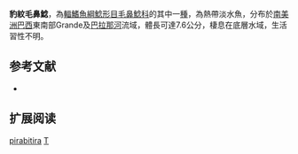 {{Speciesbox
| name = 豹紋毛鼻鯰
| image = 
| image_width = 
| status = NE
| status_system = IUCN3.1
| genus = Trichomycterus
| species = pirabitira
| authority = Barbosa & Azevedo-Santos, 2012
| synonyms = 
}}

'''豹紋毛鼻鯰'''，為[[輻鰭魚綱|輻鰭魚綱]][[鯰形目|鯰形目]][[毛鼻鯰科|毛鼻鯰科]]的其中一[[種|種]]，為熱帶淡水魚，分布於[[南美洲|南美洲]][[巴西|巴西]]東南部Grande及[[巴拉那河|巴拉那河]]流域，體長可達7.6公分，棲息在底層水域，生活習性不明。

== 参考文献 ==
*{{FishBase_species|genus=Trichomycterus|species|pirabitira|year=2014|month=11}}

== 扩展阅读 ==
{{refbegin}}
{{wikispecies-inline|Trichomycterus pirabitira|豹紋毛鼻鯰}}
{{refend}}
{{Taxonbar|from=Q1029589}}

[[Category:毛鼻鯰属|pirabitira]]
[[Category:2012年描述的鱼类|T]]

{{鯰形目小作品}}